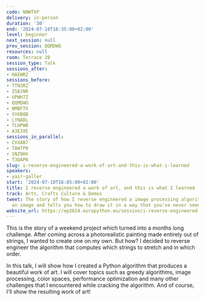 ```yaml
---
code: NNWTXP
delivery: in-person
duration: '30'
end: '2024-07-10T16:35:00+02:00'
level: beginner
next_session: null
prev_session: QQMDWQ
resources: null
room: Terrace 2B
session_type: Talk
sessions_after:
- HAEWRZ
sessions_before:
- TTN3RZ
- ZSBJNR
- UPWH7Z
- QQMDWQ
- NMBFTX
- SYKBQB
- LYNADL
- TLHPWB
- A3E3XE
sessions_in_parallel:
- CVXAB7
- TAW7PN
- SNZ9HV
- T3QAPN
slug: i-reverse-engineered-a-work-of-art-and-this-is-what-i-learned
speakers:
- yair-galler
start: '2024-07-10T16:05:00+02:00'
title: I reverse engineered a work of art, and this is what I learned
track: Arts, Crafts Culture & Demos
tweet: The story of how I reverse engineered a image processing algorithm that takes
  an image and tells you how to draw it in a way that you've never seen before.
website_url: https://ep2024.europython.eu/session/i-reverse-engineered-a-work-of-art-and-this-is-what-i-learned
---
```


This is the story of a weekend project which turned into a months long challenge. After coming across a photorealistic painting made entirely out of strings, I wanted to create one on my own. But how? I decided to reverse engineer the algorithm that computes which strings to stretch and in which order.

In this talk, I will show how I created a Python algorithm that produces a beautiful work of art. I will cover topics such as greedy algorithms, image processing, color spaces, performance optimization and many other challenges that I encountered while cracking the algorithm. And of course, I'll show the resulting work of art!
